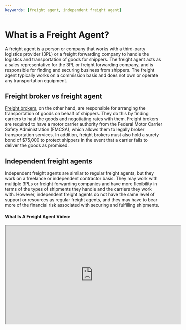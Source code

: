 ```yaml
---
keywords: [freight agent, independent freight agent]
---
```


# What is a Freight Agent?

A freight agent is a person or company that works with a third-party logistics provider (3PL) or a freight forwarding company to handle the logistics and transportation of goods for shippers. The freight agent acts as a sales representative for the 3PL or freight forwarding company, and is responsible for finding and securing business from shippers. The freight agent typically works on a commission basis and does not own or operate any transportation equipment.

## Freight broker vs freight agent

[Freight brokers](./what-are-freight-brokers), on the other hand, are responsible for arranging the transportation of goods on behalf of shippers. They do this by finding carriers to haul the goods and negotiating rates with them. Freight brokers are required to have a motor carrier authority from the Federal Motor Carrier Safety Administration (FMCSA), which allows them to legally broker transportation services. In addition, freight brokers must also hold a surety bond of $75,000 to protect shippers in the event that a carrier fails to deliver the goods as promised.

## Independent freight agents

Independent freight agents are similar to regular freight agents, but they work on a freelance or independent contractor basis. They may work with multiple 3PLs or freight forwarding companies and have more flexibility in terms of the types of shipments they handle and the carriers they work with. However, independent freight agents do not have the same level of support or resources as regular freight agents, and they may have to bear more of the financial risk associated with securing and fulfilling shipments.

#### What Is A Freight Agent Video:

<iframe
  width="560"
  height="315"
  src="https://www.youtube.com/embed/_FMOhds1F5M"
  allow="accelerometer; autoplay; encrypted-media; gyroscope; picture-in-picture"
></iframe>

